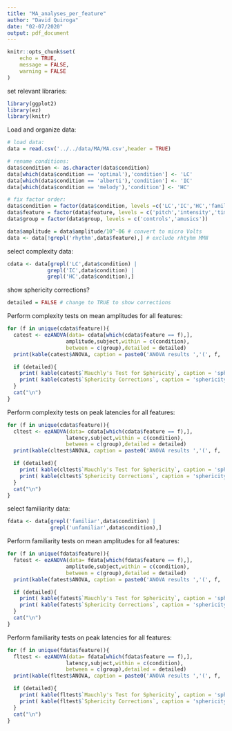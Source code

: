 ```yaml
---
title: "MA_analyses_per_feature"
author: "David Quiroga"
date: "02-07/2020"
output: pdf_document
---
```


```r
knitr::opts_chunk$set(
	echo = TRUE,
	message = FALSE,
	warning = FALSE
)
```

set relevant libraries:
```r
library(ggplot2)
library(ez)
library(knitr)
```

Load and organize data:
```r
# load data:
data = read.csv('../../data/MA/MA.csv',header = TRUE)

# rename conditions:
data$condition <- as.character(data$condition)
data[which(data$condition == 'optimal'),'condition'] <- 'LC'
data[which(data$condition == 'alberti'),'condition'] <- 'IC'
data[which(data$condition == 'melody'),'condition'] <- 'HC'

# fix factor order:
data$condition = factor(data$condition, levels =c('LC','IC','HC','familiar','unfamiliar','hihat'))
data$feature = factor(data$feature, levels = c('pitch','intensity','timbre', 'location','rhythm'))
data$group = factor(data$group, levels = c('controls','amusics'))

data$amplitude = data$amplitude/10^-06 # convert to micro Volts
data <- data[!grepl('rhythm',data$feature),] # exclude rhtyhm MMN
```

select complexity data:
```r
cdata <- data[grepl('LC',data$condition) |
             grepl('IC',data$condition) |
             grepl('HC',data$condition),]
```

show sphericity corrections?

```r
detailed = FALSE # change to TRUE to show corrections
```

Perform complexity tests on mean amplitudes for all features:
```r
for (f in unique(cdata$feature)){
  catest <- ezANOVA(data= cdata[which(cdata$feature == f),],
                   amplitude,subject,within = c(condition),
                   between = c(group),detailed = detailed)
  print(kable(catest$ANOVA, caption = paste0('ANOVA results ','(', f, ')')))

  if (detailed){
    print( kable(catest$`Mauchly's Test for Sphericity`, caption = 'sphericity tests'))
    print( kable(catest$`Sphericity Corrections`, caption = 'sphericity corrections:'))
  }
  cat("\n")
}
```

Perform complexity tests on peak latencies for all features:
```r
for (f in unique(cdata$feature)){
  cltest <- ezANOVA(data= cdata[which(cdata$feature == f),],
                   latency,subject,within = c(condition),
                   between = c(group),detailed = detailed)
  print(kable(cltest$ANOVA, caption = paste0('ANOVA results ','(', f, ')')))

  if (detailed){
    print( kable(cltest$`Mauchly's Test for Sphericity`, caption = 'sphericity tests'))
    print( kable(cltest$`Sphericity Corrections`, caption = 'sphericity corrections:'))
  }
  cat("\n")
}
```

select familiarity data:
```r
fdata <- data[grepl('familiar',data$condition) |
              grepl('unfamiliar',data$condition),]
```

Perform familiarity tests on mean amplitudes for all features:
```r
for (f in unique(fdata$feature)){
  fatest <- ezANOVA(data= fdata[which(fdata$feature == f),],
                   amplitude,subject,within = c(condition),
                   between = c(group),detailed = detailed)
  print(kable(fatest$ANOVA, caption = paste0('ANOVA results ','(', f, ')')))

  if (detailed){
    print( kable(fatest$`Mauchly's Test for Sphericity`, caption = 'sphericity tests'))
    print( kable(fatest$`Sphericity Corrections`, caption = 'sphericity corrections:'))
  }
  cat("\n")
}
```

Perform familiarity tests on peak latencies for all features:
```r
for (f in unique(fdata$feature)){
  fltest <- ezANOVA(data= fdata[which(fdata$feature == f),],
                   latency,subject,within = c(condition),
                   between = c(group),detailed = detailed)
  print(kable(fltest$ANOVA, caption = paste0('ANOVA results ','(', f, ')')))

  if (detailed){
    print( kable(fltest$`Mauchly's Test for Sphericity`, caption = 'sphericity tests'))
    print( kable(fltest$`Sphericity Corrections`, caption = 'sphericity corrections:'))
  }
  cat("\n")
}
```